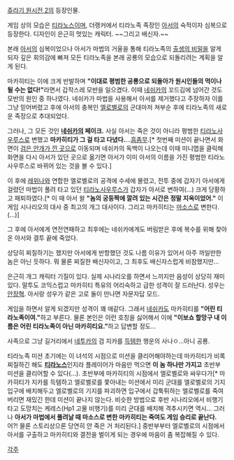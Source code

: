 [[쥬라기 원시전 2]]의 등장인물.

게임 상의 모습은 [[티라노스]]이며, 더랭커에서 티라노족 족장인 [[아서#s-9|아서]]의 숙적이자 심복으로 등장한다. 디자인이 은근히 멋있는 캐릭터. ~~그리고 배신자.~~

본래 [[아서]]의 심복이었으나 아서가 마법의 거울을 통해 티라노족의 [[출생의 비밀]]을 알게 되자 깊은 회의감에 빠져 모든 티라노족을 본래 공룡의 모습으로 되돌리려는 계획을 알게 된다.

마카히티는 이에 크게 반발하며 '''"이대로 평범한 공룡으로 되돌아가 원시인들의 먹이나 될 수는 없다!"'''라면서 갑작스레 모반을 일으켰다. 이때 [[네쉬카]]의 꼬드김에 넘어간 것도 모반의 원인 중 하나였다. 네쉬카가 마법을 사용해서 아서를 제거했다고 주장하자 이를 그냥 믿어버렸고 후에 아서의 충복인 [[엘로벨로]]의 군대마저 쳐부순 후에 티라노족의 새로운 족장으로 추대되었다.

그러나, 그 모든 것인 '''[[네쉬카]]의 페이크.''' 사실 아서는 죽은 것이 아니라 평범한 [[티라노사우루스]]로 변했고 '''마카히티가 그 걸 타고 다녔다.'''...[[흠좀무]].[* 첫번째 미션이 끝나면서 화면이 [[전장의 안개|검은 안개가 낀 곳]]으로 이동되며 네쉬카의 독백이 나오는데 이때 미니맵을 클릭해 화면을 다시 아서가 있던 곳으로 옮기면 아서가 이미 아서의 이름을 가진  평범한 티라노사우루스로 바뀌어 있는 것을 볼 수 있다.]

이 후에 [[레위나]]와 연합한 엘로벨로의 공격에 수세에 몰렸고, 전투 중에 갑자기 아서에게 걸렸던 마법이 풀려 타고 있던 [[티라노사우루스]]가 갑자가 아서로 변하여(...) 크게 당황하고 패퇴하였다.[* 이 때 아서 왈 '''"놈의 궁둥짝에 깔려 있는 시간은 정말 지옥이었어."''' 이 게임 시나리오의 대사 중 최고의 개그 대사이다. 그리고 마카히티는 [[마소스]]로 변한다.(...)]

그 후에 아서에게 연전연패하고 최후에는 네쉬카에게도 버림받은 후에 복수를 위해 찾아온 아서와 결투 끝에 죽었다.

상당히 찌질하기는 했지만 아서에게 반항했던 것도 나름 이유가 있어서 아주 까일만한 놈은 아닌 듯하다. 뭐 물론 찌질한 배신자이고, 그 최후도 배신자스럽게 비참했지만...

은근히 개그 캐릭터 기질이 있다. 실제 시나리오를 하면서 느끼지만 음성이 상당히 재미있다. 말투도 코믹스럽고 마카히티 특유의 어리숙하고 급한 성격이 잘 드러난다. 성우는 [[안장혁]]. 아서랑 성우가 같은 고로 둘이 만나면 자문자답 모드.

게임을 하면서 알게 되겠지만 성격이 꽤 애같다. 그래서 [[네쉬카]]도 마카히티를 '''"어린 티라노족이여."'''하고 부른다. 물론 본인은 이런 호칭을 싫어해서 이에 '''"이보쇼 할망구 내 이름은 어린 티라노족이 아닌 마카히티요."'''하고 답변할 정도...

사족으로 그냥 길거리에서 [[네투카]]의 검 지카를 [[득템]]한 행운의 사나ㅇ...아니 공룡.

티라노족 미션 초기에는 이 녀석의 시점으로 미션을 클리어해야하는데 마카히티가 비록 찌질하긴 해도 '''[[티라노스]]'''인지라 플레이어가 마음만 먹으면 '''이 놈 하나만 가지고''' 초반부 미션을 클리어할 수 있다(...). 초반부에 마카히티의 시점에서 엘로벨로와 싸우다가[* 마카히티가 지카를 득템하고 엘로벨로를 쫓아내는 미션에서 미리 군대를 엘로벨로의 기지입구에 배치해두고 엘로벨로의 기지를 파괴하면 입구에서 갑툭튀하는 엘로벨로를 죽여버리면 재밌긴 한데 미션이 끝나지 않는다. 비슷한 방법으로 후반 시나리오에서 비행기타고 도망치는 케레스(Hp1 고물 비행기)를 미리 군대를 배치해 격추시키면 역시... 그러나 '''아서가 마법에서 풀려날 때 마소스로 변한 마카히티는 죽여도 게임 승리로 끝난다.''' 어?! 물론 스토리상으론 당연히 안 죽은 거 처리된다.] 중반부부터 엘로벨로의 시점에서 아서를 구출하고 마카히티와 결전을 벌이게 되는 경우에 마음이 좀 복잡해질 수 있다.



[[각주]]
